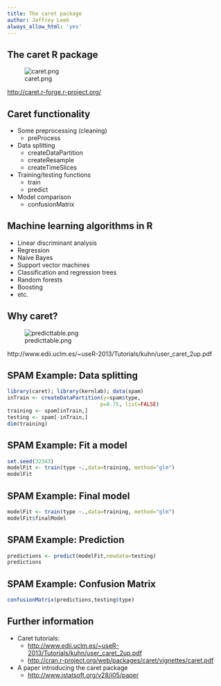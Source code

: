 ```yaml
---
title: The caret package
author: Jeffrey Leek
always_allow_html: 'yes'
---
```




## The caret R package

![caret.png](../../assets/img/08_PredictionAndMachineLearning/caret.png)

[http://caret.r-forge.r-project.org/](http://caret.r-forge.r-project.org/)


## Caret functionality

* Some preprocessing (cleaning)
  * preProcess
* Data splitting
  * createDataPartition
  * createResample
  * createTimeSlices
* Training/testing functions
  * train
  * predict
* Model comparison
  * confusionMatrix


## Machine learning algorithms in R

* Linear discriminant analysis
* Regression
* Naive Bayes
* Support vector machines
* Classification and regression trees
* Random forests
* Boosting
* etc. 


## Why caret? 

![predicttable.png](../../assets/img/08_PredictionAndMachineLearning/predicttable.png)

http://www.edii.uclm.es/~useR-2013/Tutorials/kuhn/user_caret_2up.pdf



## SPAM Example: Data splitting

```r
library(caret); library(kernlab); data(spam)
inTrain <- createDataPartition(y=spam$type,
                              p=0.75, list=FALSE)
training <- spam[inTrain,]
testing <- spam[-inTrain,]
dim(training)
```



## SPAM Example: Fit a model

```r
set.seed(32343)
modelFit <- train(type ~.,data=training, method="glm")
modelFit
```



## SPAM Example: Final model

```r
modelFit <- train(type ~.,data=training, method="glm")
modelFit$finalModel
```



## SPAM Example: Prediction

```r
predictions <- predict(modelFit,newdata=testing)
predictions
```


## SPAM Example: Confusion Matrix

```r
confusionMatrix(predictions,testing$type)
```


## Further information

* Caret tutorials:
  * [http://www.edii.uclm.es/~useR-2013/Tutorials/kuhn/user_caret_2up.pdf](http://www.edii.uclm.es/~useR-2013/Tutorials/kuhn/user_caret_2up.pdf)
  * [http://cran.r-project.org/web/packages/caret/vignettes/caret.pdf](http://cran.r-project.org/web/packages/caret/vignettes/caret.pdf)
* A paper introducing the caret package
  * [http://www.jstatsoft.org/v28/i05/paper](http://www.jstatsoft.org/v28/i05/paper)

